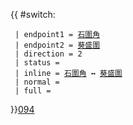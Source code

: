 {{ #switch: {{{format|}}}
  | endpoint1 = [[石圍角邨|石圍角]]
  | endpoint2 = [[葵盛圍]]
  | direction = 2
  | status = 
  | inline = [[石圍角邨|石圍角]] ↔ [[葵盛圍]]
  | normal =
  | full =
}}<noinclude>[[category:新界專線小巴路線模板|094]]</noinclude>